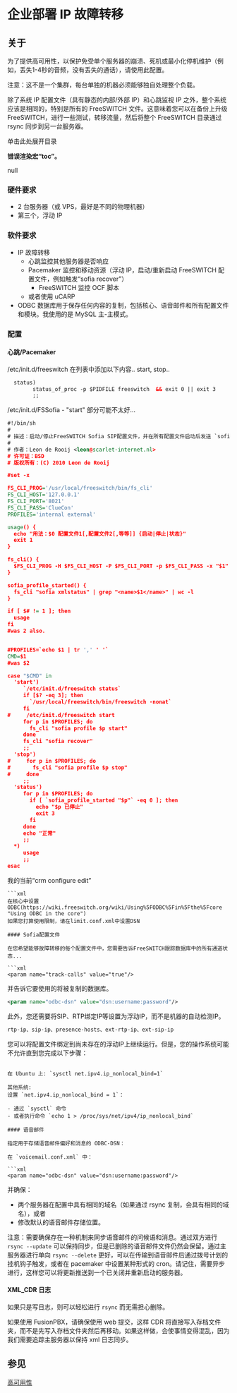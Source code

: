 # 企业部署 IP 故障转移

## 关于

为了提供高可用性，以保护免受单个服务器的崩溃、死机或最小化停机维护（例如，丢失1-4秒的音频，没有丢失的通话），请使用此配置。

注意：这不是一个集群，每台单独的机器必须能够独自处理整个负载。

除了系统 IP 配置文件（具有静态的内部/外部 IP）和心跳监视 IP 之外，整个系统应该是相同的，特别是所有的 FreeSWITCH 文件。这意味着您可以在备份上升级 FreeSWITCH，进行一些测试，转移流量，然后将整个 FreeSWITCH 目录通过 rsync 同步到另一台服务器。

单击此处展开目录

**错误渲染宏“toc”。**

null

### 硬件要求

* 2 台服务器（或 VPS，最好是不同的物理机器）
* 第三个，浮动 IP

### 软件要求

* IP 故障转移
   * 心跳监控其他服务器是否响应
   * Pacemaker 监控和移动资源（浮动 IP，启动/重新启动 FreeSWITCH 配置文件，例如触发“sofia recover”）
      * FreeSWITCH 监控 OCF 脚本
   * 或者使用 uCARP
* ODBC 数据库用于保存任何内容的复制，包括核心、语音邮件和所有配置文件和模块。我使用的是 MySQL 主-主模式。

### 配置

#### 心跳/Pacemaker

/etc/init.d/freeswitch 在列表中添加以下内容.. start, stop..

```xml
  status)
        status_of_proc -p $PIDFILE freeswitch  && exit 0 || exit 3
        ;;
```

/etc/init.d/FSSofia - "start" 部分可能不太好...

```xml
#!/bin/sh
#
# 描述：启动/停止FreeSWITCH Sofia SIP配置文件，并在所有配置文件启动后发送 `sofia recover`
#
# 作者：Leon de Rooij <leon@scarlet-internet.nl>
# 许可证：BSD
# 版权所有：(C) 2010 Leon de Rooij

#set -x

FS_CLI_PROG='/usr/local/freeswitch/bin/fs_cli'
FS_CLI_HOST='127.0.0.1'
FS_CLI_PORT='8021'
FS_CLI_PASS='ClueCon'
PROFILES='internal external'

usage() {
  echo "用法：$0 配置文件1[,配置文件2[,等等]] {启动|停止|状态}"
  exit 1
}

fs_cli() {
  $FS_CLI_PROG -H $FS_CLI_HOST -P $FS_CLI_PORT -p $FS_CLI_PASS -x "$1"
}

sofia_profile_started() {
  fs_cli "sofia xmlstatus" | grep "<name>$1</name>" | wc -l
}

if [ $# != 1 ]; then
  usage
fi
#was 2 also.


#PROFILES=`echo $1 | tr ',' ' '`
CMD=$1
#was $2

case "$CMD" in
  'start')
     `/etc/init.d/freeswitch status`
     if [$? -eq 3]; then
       `/usr/local/freeswitch/bin/freeswitch -nonat`
     fi
#     /etc/init.d/freeswitch start
     for p in $PROFILES; do
       fs_cli "sofia profile $p start"
     done
     fs_cli "sofia recover"
     ;;
  'stop')
#     for p in $PROFILES; do
#       fs_cli "sofia profile $p stop"
#     done
     ;;
  'status')
     for p in $PROFILES; do
       if [ `sofia_profile_started "$p"` -eq 0 ]; then
         echo "$p 已停止"
         exit 3
       fi
     done
     echo "正常"
     ;;
  *)
     usage
     ;;
esac
```

我的当前“crm configure edit”

```
```xml
在核心中设置ODBC(https://wiki.freeswitch.org/wiki/Using%5FODBC%5Fin%5Fthe%5Fcore "Using ODBC in the core")
如果您打算使用限制，请在limit.conf.xml中设置DSN

#### Sofia配置文件

在您希望能够故障转移的每个配置文件中，您需要告诉FreeSWITCH跟踪数据库中的所有通道状态...

```xml
<param name="track-calls" value="true"/> 
```

并告诉它要使用的将被复制的数据库。

```xml
<param name="odbc-dsn" value="dsn:username:password"/>
```

此外，您还需要将SIP、RTP绑定IP等设置为浮动IP，而不是机器的自动检测IP。

```xml
rtp-ip、sip-ip、presence-hosts、ext-rtp-ip、ext-sip-ip
```

您可以将配置文件绑定到尚未存在的浮动IP上继续运行。但是，您的操作系统可能不允许直到您完成以下步骤：
```

在 Ubuntu 上: `sysctl net.ipv4.ip_nonlocal_bind=1`

其他系统:
设置 `net.ipv4.ip_nonlocal_bind = 1`：

- 通过 `sysctl` 命令
- 或者执行命令 `echo 1 > /proc/sys/net/ipv4/ip_nonlocal_bind`

#### 语音邮件

指定用于存储语音邮件偏好和消息的 ODBC-DSN：

在 `voicemail.conf.xml` 中：

```xml
<param name="odbc-dsn" value="dsn:username:password"/>
```

并确保：

- 两个服务器在配置中具有相同的域名（如果通过 rsync 复制，会具有相同的域名），或者
- 修改默认的语音邮件存储位置。

注意：需要确保存在一种机制来同步语音邮件的问候语和消息。通过双方进行 `rsync --update` 可以保持同步，但是已删除的语音邮件文件仍然会保留。通过主服务器进行单向 `rsync --delete` 更好，可以在传输到语音邮件后通过拨号计划的挂机钩子触发，或者在 pacemaker 中设置某种形式的 cron。请记住，需要异步进行，这样您可以将更新推送到一个已关闭并重新启动的服务器。

#### XML_CDR 日志

如果只是写日志，则可以轻松进行 `rsync` 而无需担心删除。

如果使用 FusionPBX，请确保使用 web 提交，这样 CDR 将直接写入存档文件夹，而不是先写入存档文件夹然后再移动。如果这样做，会使事情变得混乱，因为我们需要追踪主服务器以保持 xml 日志同步。

## 参见

[高可用性](../Configuration/High-Availability/index.mdx#about)